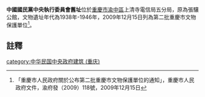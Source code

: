 {{msg:重慶市文物保護單位
|名稱 = 中國國民黨中央執行委員會舊址
|編號 = 149
|圖片 = 
|級別 = 6
|分類 = 
|時代 = 1938年-1946年
|地點 = [[渝中區|渝中區]]上清寺電信局五分局
|坐標 = 
|登錄 = 2009年12月15日
}}
'''中國國民黨中央執行委員會舊址'''位於[[重慶市|重慶市]][[渝中區|渝中區]]上清寺電信局五分局，原為張驤公館，文物遺址年代為1938年-1946年，2009年12月15日列為第二批重慶市文物保護單位<ref>「重慶市人民政府關於公布第二批重慶市文物保護單位的通知」，重慶市人民政府文件，渝府發（2009）118號，2009年12月15日</ref>。
== 註釋 ==
{{reflist}}
{{文物保護單位小作品}}
[[category:中华民国中央政府建筑_(重庆)|category:中华民国中央政府建筑 (重庆)]]